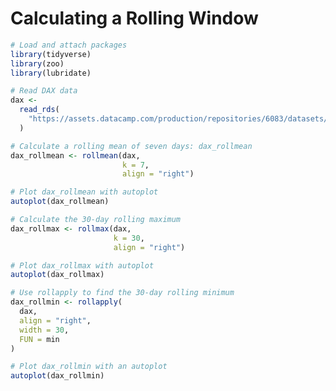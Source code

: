 # Calculating a Rolling Window

```r
# Load and attach packages
library(tidyverse)
library(zoo)
library(lubridate)

# Read DAX data
dax <-
  read_rds(
    "https://assets.datacamp.com/production/repositories/6083/datasets/f4059bd80d4b7e716f8a51ff6e3d974a0ead5b4c/EU_DAX.Rds"
  )
```



```r
# Calculate a rolling mean of seven days: dax_rollmean
dax_rollmean <- rollmean(dax,
                         k = 7,
                         align = "right")

# Plot dax_rollmean with autoplot
autoplot(dax_rollmean)
```

```r
# Calculate the 30-day rolling maximum
dax_rollmax <- rollmax(dax,
                       k = 30,
                       align = "right")

# Plot dax_rollmax with autoplot
autoplot(dax_rollmax)
```

```r
# Use rollapply to find the 30-day rolling minimum
dax_rollmin <- rollapply(
  dax,
  align = "right",
  width = 30,
  FUN = min
)

# Plot dax_rollmin with an autoplot
autoplot(dax_rollmin)
```
